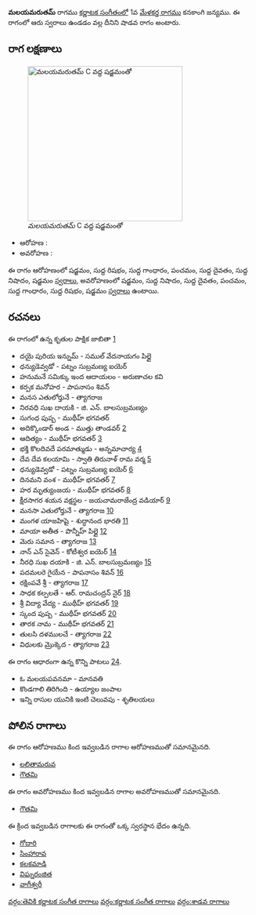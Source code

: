 {{Infobox ragam
	| name          	= మలయమరుతమ్
	| synonym	    	= 
	| mela          	= 
	| chakra        	= 
	| janaka        	= 
	| type          	= శాడవ
	| arohanam      	= {{svaraC|S|R1|G1|P|D1|N1|S'}} 
	| avarohanam    	= {{svaraC|S'|N1|D1|P|G1|R1|S}}
	| jeeva         	=
	| chhaya        	=
	| nyasa         	=
	| vishesha      	= 
	| equivalent  		= 
}}
{{కర్ణాటక సంగీత రాగాలు}}
'''మలయమరుతమ్''' రాగము [[కర్ణాటక సంగీతం]]లో 1వ [[మేళకర్త రాగము]] కనకాంగి జన్యము.  ఈ రాగంలో ఆరు స్వరాలు ఉండడం వల్ల దీనిని షాడవ రాగం అంటారు.


==రాగ లక్షణాలు==
[[Image:malayamarutam_kb2wiki.png|thumb|right|316px|''మలయమరుతమ్'' C వద్ద షడ్జమంతో]]

* ఆరోహణ : {{svaraC|S|R1|G1|P|D1|N1|S'}} 
* అవరోహణ : {{svaraC|S'|N1|D1|P|G1|R1|S}}

ఈ రాగం ఆరోహణంలో షడ్జమం, సుద్ద  రిషభం, సుద్ద  గాంధారం, పంచమం, సుద్ద దైవతం, సుద్ద నిషాదం, షడ్జమం [[స్వరాలు]], అవరోహణంలో షడ్జమం, సుద్ద నిషాదం, సుద్ద దైవతం, పంచమం, సుద్ద  గాంధారం, సుద్ద  రిషభం, షడ్జమం [[స్వరాలు]] ఉంటాయి.

==రచనలు==
ఈ రాగంలో ఉన్న కృతుల పాక్షిక జాబితా [https://github.com/ssrihari/ragavardhini/blob/master/ragas/kritis.psv]
* దయై పురియ ఇన్నుమ్ - సముల్ వేదనాయగం పిల్లై
* ధన్యుడెవ్వడో - పట్నం సుబ్రమణ్య ఐయెర్
* హనుమనే సమిక్కు ఇంద ఆదాయలం - అరుణాచల కవి
* కర్పక మనోహర - పాపనాసం  శివన్
* మనస ఎతులోర్తునే - త్యాగరాజ
* నిరవధి సుఖ దాయకి - జి. ఎన్. బాలసుబ్రమణ్యం
* సుగంధ పుష్ప - ముథీహ్ భగవతర్
* అదిక్కొండార్ అండ - ముత్తు తాండవర్ [http://www.karnatik.com/c2440.shtml]
* ఆదిత్యం - ముథీహ్ భగవతర్ [http://www.karnatik.com/c2002.shtml]
* భక్తి కొలదివదే పరమాత్ముడు - అన్నమాచార్య [http://www.karnatik.com/c3304.shtml]
* దేవ దేవ కలయామి - స్వాతి తిరునాళ్ రామ వర్మ [http://www.karnatik.com/c1176.shtml]
* ధన్యుడెవ్వడో - పట్నం సుబ్రమణ్య ఐయెర్ [http://www.karnatik.com/c1363.shtml]
* దినమని వంశ - ముథీహ్ భగవతర్ [http://www.karnatik.com/c2195.shtml]
* హర మృత్యుంజయ - ముథీహ్ భగవతర్ [http://www.karnatik.com/c1964.shtml]
* క్షీరసాగర శయన వక్షస్థల - జయచామరాజేంద్ర వడియార్ [http://www.karnatik.com/c1454.shtml]
* మనసా ఎతులోర్తునే - త్యాగరాజ [http://www.karnatik.com/c1486.shtml]
* మంగళ యాజహిషై - శుద్ధానంద  భారతి [http://www.karnatik.com/c1627.shtml]
* మాయా అతీత - పొన్నీహ్ పిల్లై [http://www.karnatik.com/c1410.shtml]
* మెరు  సమాన - త్యాగరాజ [http://www.karnatik.com/c2560.shtml]
* నాన్ ఎన్ సైవెన్ - కోటీశ్వర ఐయెర్ [http://www.karnatik.com/c1771.shtml]
* నీరధి సుఖ దయాకి - జి. ఎన్. బాలసుబ్రమణ్యం [http://www.karnatik.com/c3070.shtml]
* పదమలరె గైయేన - పాపనాసం  శివన్ [http://www.karnatik.com/c1538.shtml]
* రక్షింపవే శ్రీ - త్యాగరాజ [http://www.karnatik.com/c2744.shtml]
* సాధక కల్పలతే - ఆర్. రామచంద్రన్ నైర్ [http://www.karnatik.com/c3121.shtml]
* శ్రీ విద్యా వేద్య - ముథీహ్ భగవతర్ [http://www.karnatik.com/c2018.shtml]
* స్కంద పుష్ప - ముథీహ్ భగవతర్ [http://www.karnatik.com/c2092.shtml]
* తారక నామ - ముథీహ్ భగవతర్ [http://www.karnatik.com/c2199.shtml]
* తులసి  దళములచే - త్యాగరాజ [http://www.karnatik.com/c1047.shtml]
* విధులకు మ్రొక్కెద - త్యాగరాజ [http://www.karnatik.com/c2933.shtml]

ఈ రాగం ఆధారంగా ఉన్న కొన్ని పాటలు [http://rksanka.tripod.com/music/rslist.html].
* ఓ మలయపవనమా - మానవతి
* కొండగాలి తిరిగింది - ఉయ్యాల జంపాల
* ఇన్ని రాసుల యునికి ఇంటి చెలువపు - శృతిలయలు




==పోలిన రాగాలు==
ఈ రాగం ఆరోహణము కింద ఇవ్వబడిన రాగాల ఆరోహణముతో సమానమైనది.
* [[లలితామరువ]]
* [[గౌతమి]]

ఈ రాగం అవరోహణము కింద ఇవ్వబడిన రాగాల అవరోహణముతో సమానమైనది.
* [[గౌతమి]]

ఈ క్రింద ఇవ్వబడిన రాగాలకు ఈ రాగంతో ఒక్క స్వరస్థాన భేదం ఉన్నది.
* [[గోదారి]]
* [[సింహారావ]]
* [[కలకమాడి]]
* [[విఘ్నరంజిత]]
* [[వాగీశ్వరీ]]



[[వర్గం:తెవికి కర్ణాటక సంగీత రాగాలు]]
[[వర్గం:కర్ణాటక సంగీత రాగాలు]]
[[వర్గం:శాడవ రాగాలు]]